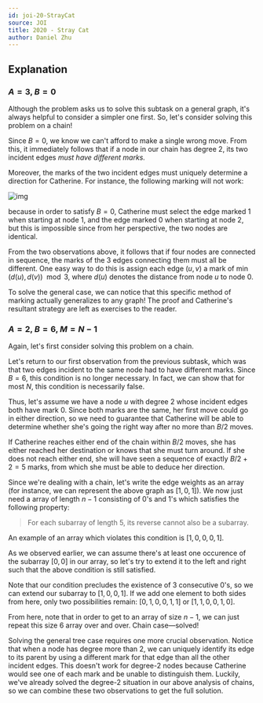 ```yaml
---
id: joi-20-StrayCat
source: JOI
title: 2020 - Stray Cat
author: Daniel Zhu
---
```


## Explanation

### $A = 3$, $B = 0$

Although the problem asks us to solve this subtask on a general graph, it's always helpful to consider a simpler one first. So, let's consider solving this problem on a chain!

Since $B = 0$, we know we can't afford to make a single wrong move. From this, it immediately follows that if a node in our chain has degree 2, its two incident edges *must have different marks.*

Moreover, the marks of the two incident edges must uniquely determine a direction for Catherine. For instance, the following marking will not work:

![img](https://gcdnb.pbrd.co/images/r5bLyfKiR88B.png?o=1)

because in order to satisfy $B = 0$, Catherine must select the edge marked $1$ when starting at node 1, and the edge marked $0$ when starting at node 2, but this is impossible since from her perspective, the two nodes are identical.

From the two observations above, it follows that if four nodes are connected in sequence, the marks of the 3 edges connecting them must all be different. One easy way to do this is assign each edge $(u, v)$ a mark of $\min(d(u), d(v)) \mod 3$, where $d(u)$ denotes the distance from node $u$ to node $0$.

To solve the general case, we can notice that this specific method of marking actually generalizes to any graph! The proof and Catherine's resultant strategy are left as exercises to the reader.

### $A = 2$, $B = 6$, $M = N - 1$

Again, let's first consider solving this problem on a chain.

Let's return to our first observation from the previous subtask, which was that two edges incident to the same node had to have different marks. Since $B = 6$, this condition is no longer necessary. In fact, we can show that for most $N$, this condition is necessarily false.

Thus, let's assume we have a node $u$ with degree 2 whose incident edges both have mark $0$. Since both marks are the same, her first move could go in either direction, so we need to guarantee that Catherine will be able to determine whether she's going the right way after no more than $B/2$ moves.

If Catherine reaches either end of the chain within $B/2$ moves, she has either reached her destination or knows that she must turn around. If she does not reach either end, she will have seen a sequence of exactly $B/2 + 2 = 5$ marks, from which she must be able to deduce her direction.

Since we're dealing with a chain, let's write the edge weights as an array (for instance, we can represent the above graph as $[1, 0, 1]$). We now just need a array of length $n - 1$ consisting of $0$'s and $1$'s which satisfies the following property:
> For each subarray of length 5, its reverse cannot also be a subarray.

An example of an array which violates this condition is $[1, 0, 0, 0, 1]$.

As we observed earlier, we can assume there's at least one occurence of the subarray $[0, 0]$ in our array, so let's try to extend it to the left and right such that the above condition is still satisfied.

Note that our condition precludes the existence of 3 consecutive $0$'s, so we can extend our subarray to $[1, 0, 0, 1]$. If we add one element to both sides from here, only two possibilities remain: $[0, 1, 0, 0, 1, 1]$ or $[1, 1, 0, 0, 1, 0]$.

From here, note that in order to get to an array of size $n - 1$, we can just repeat this size $6$ array over and over. Chain case—solved!

Solving the general tree case requires one more crucial observation. Notice that when a node has degree more than 2, we can uniquely identify its edge to its parent by using a different mark for that edge than all the other incident edges. This doesn't work for degree-2 nodes because Catherine would see one of each mark and be unable to distinguish them. Luckily, we've already solved the degree-2 situation in our above analysis of chains, so we can combine these two observations to get the full solution.

